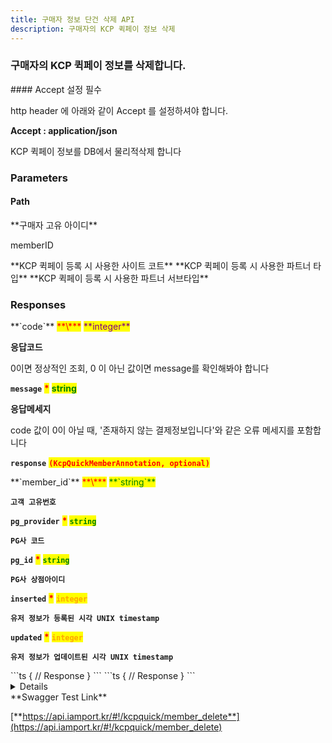 ```yaml
---
title: 구매자 정보 단건 삭제 API
description: 구매자의 KCP 퀵페이 정보 삭제
---
```



### 구매자의 KCP 퀵페이 정보를 삭제합니다.

<Hint style="danger">
#### Accept 설정 필수

http header 에 아래와 같이 Accept 를 설정하셔야 합니다.

**Accept : application/json**

</Hint>

<Swagger method="delete" path="/kcpquick/members/{member_id}" baseUrl="https://api.iamport.kr" summary="구매자의 KCP 퀵페이 정보 삭제">
<SwaggerDescription>

KCP 퀵페이 정보를 DB에서 물리적삭제 합니다

</SwaggerDescription>

### Parameters

#### Path

<SwaggerParameter name="member_id" type="String" required="false">
**구매자 고유 아이디**

memberID

</SwaggerParameter>
<SwaggerParameter name="site_code" type="String(80)" required="false">
**KCP 퀵페이 등록 시 사용한 사이트 코트**

</SwaggerParameter>
<SwaggerParameter name="partner_type" type="String(80)" required="false">
**KCP 퀵페이 등록 시 사용한 파트너 타입**

</SwaggerParameter>
<SwaggerParameter name="partner_subtype" type="String(80)" required="false">
**KCP 퀵페이 등록 시 사용한 파트너 서브타입**

</SwaggerParameter>

### Responses

<SwaggerResponse status="200: OK" description="성공">
<Tabs>
<Tab title="KcpQuickMemberResponse">
**`code`** <mark style="color:red;">**\***</mark> <mark style="color:purple;">**integer**</mark>

**응답코드**

0이면 정상적인 조회, 0 이 아닌 값이면 message를 확인해봐야 합니다

**`message`** <mark style="color:red;">**\***</mark> <mark style="color:green;">**string**</mark>

**응답메세지**

code 값이 0이 아닐 때, '존재하지 않는 결제정보입니다'와 같은 오류 메세지를 포함합니다

**`response`** <mark style="color:red;">**`(KcpQuickMemberAnnotation, optional)`**</mark>

</Tab>
</Tabs>

<Tabs>
<Tab title="KcpQuickMemberAnnotation">
**`member_id`** <mark style="color:red;">**\***</mark> <mark style="color:green;">**`string`**</mark>

**`고객 고유번호`**

**`pg_provider`** <mark style="color:red;">**\***</mark> <mark style="color:green;">**`string`**</mark>

**`PG사 코드`**

**`pg_id`** <mark style="color:red;">**\***</mark> <mark style="color:green;">**`string`**</mark>

**`PG사 상점아이디`**

**`inserted`** <mark style="color:red;">**\***</mark> <mark style="color:orange;">**`integer`**</mark>

**`유저 정보가 등록된 시각 UNIX timestamp`**

**`updated`** <mark style="color:red;">**\***</mark> <mark style="color:orange;">**`integer`**</mark>

**`유저 정보가 업데이트된 시각 UNIX timestamp`**

</Tab>
</Tabs>

</SwaggerResponse>

<SwaggerResponse status="401: Unauthorized" description="인증 Token이 전달되지 않았거나 유효하지 않은 경우">
```ts
{
    // Response
}
```

</SwaggerResponse>

<SwaggerResponse status="404: Not Found" description="유효하지 않은 member_id">
```ts
{
    // Response
}
```

</SwaggerResponse>

</Swagger>

<Details>
<p slot="summary">Response Model Schema</p>

```
{
  "code": 0,
  "message": "string",
  "response": {
    "member_id": "string",
    "pg_provider": "string",
    "pg_id": "string",
    "inserted": 0,
    "updated": 0
  }
}
```

</Details>

<Hint style="success">
**Swagger Test Link**

[**https://api.iamport.kr/#!/kcpquick/member_delete**](https://api.iamport.kr/#!/kcpquick/member_delete)

</Hint>
